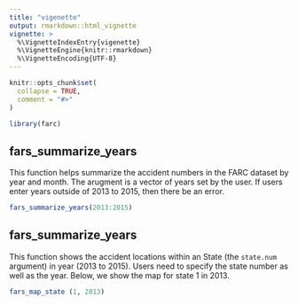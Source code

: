 ```yaml
---
title: "vigenette"
output: rmarkdown::html_vignette
vignette: >
  %\VignetteIndexEntry{vigenette}
  %\VignetteEngine{knitr::rmarkdown}
  %\VignetteEncoding{UTF-8}
---
```


```r
knitr::opts_chunk$set(
  collapse = TRUE,
  comment = "#>"
)
```

```r
library(farc)
```

## fars_summarize_years 
This function helps summarize the accident numbers in the FARC dataset by year and month. The arugment is a vector of years set by the user. If users enter years outside of 2013 to 2015, then there be an error.

```r
fars_summarize_years(2013:2015)
```
## fars_summarize_years 
This function shows the accident locations within an State (the `state.num` argument) in year (2013 to 2015). Users need to specify the state number as well as the year. Below, we show the map for state 1 in 2013.

```r
fars_map_state (1, 2013)
```
